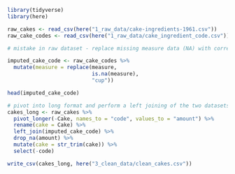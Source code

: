 


```r
library(tidyverse)
library(here)
```


```r
raw_cakes <- read_csv(here("1_raw_data/cake-ingredients-1961.csv"))
raw_cake_codes <- read_csv(here("1_raw_data/cake_ingredient_code.csv"))
```


```r
# mistake in raw dataset - replace missing measure data (NA) with correct measure (cup) from dataset and mutate 'sour creamp cup' to 'sour cream'

imputed_cake_code <- raw_cake_codes %>%
  mutate(measure = replace(measure, 
                           is.na(measure), 
                           "cup"))

head(imputed_cake_code)
```


```r
# pivot into long format and perform a left joining of the two datasets so I can perform analysis
cakes_long <- raw_cakes %>%
  pivot_longer(-Cake, names_to = "code", values_to = "amount") %>%
  rename(cake = Cake) %>%
  left_join(imputed_cake_code) %>%
  drop_na(amount) %>%
  mutate(cake = str_trim(cake)) %>%
  select(-code)


```



```r
write_csv(cakes_long, here("3_clean_data/clean_cakes.csv"))
```









